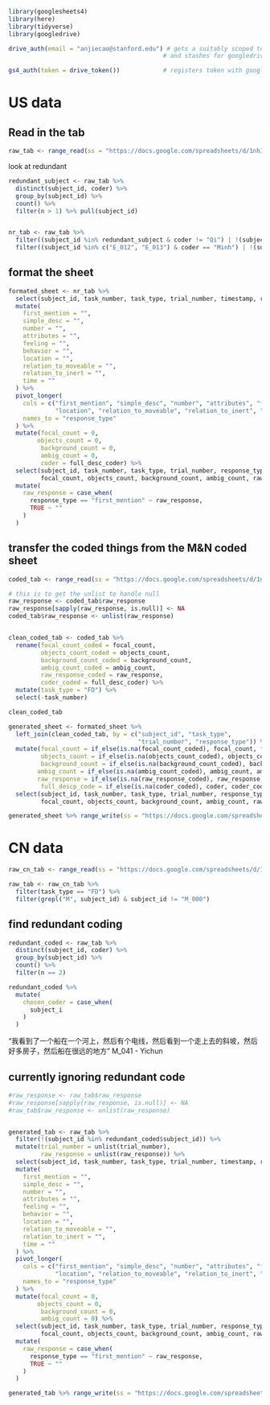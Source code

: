 

```r
library(googlesheets4)
library(here)
library(tidyverse)
library(googledrive)

drive_auth(email = "anjiecao@stanford.edu") # gets a suitably scoped token
                                           # and stashes for googledrive use

gs4_auth(token = drive_token())            # registers token with googlesheets4

```

# US data 

## Read in the tab 

```r
raw_tab <- range_read(ss = "https://docs.google.com/spreadsheets/d/1nhIK803fCtdt3FAWqW4tiYPKdUqq77YYUOCMV1G9zPw/edit#gid=1857277250", sheet = "FDcoding")


```


look at redundant 

```r

redundant_subject <- raw_tab %>% 
  distinct(subject_id, coder) %>% 
  group_by(subject_id) %>% 
  count() %>% 
  filter(n > 1) %>% pull(subject_id)


nr_tab <- raw_tab %>% 
  filter((subject_id %in% redundant_subject & coder != "Qi") | !(subject_id %in% redundant_subject)) %>% 
  filter((subject_id %in% c("E_012", "E_013") & coder == "Minh") | !(subject_id %in% c("E_012", "E_013")))

```


## format the sheet 

```r
formated_sheet <- nr_tab %>% 
  select(subject_id, task_number, task_type, trial_number, timestamp, raw_response, coder, full_desc_coder) %>% 
  mutate(
    first_mention = "", 
    simple_desc = "", 
    number = "", 
    attributes = "", 
    feeling = "", 
    behavior = "", 
    location = "", 
    relation_to_moveable = "", 
    relation_to_inert = "", 
    time = ""
  ) %>% 
  pivot_longer(
    cols = c("first_mention", "simple_desc", "number", "attributes", "feeling", "behavior", 
             "location", "relation_to_moveable", "relation_to_inert", "time"), 
    names_to = "response_type"
  ) %>% 
  mutate(focal_count = 0, 
        objects_count = 0, 
         background_count = 0, 
         ambig_count = 0, 
         coder = full_desc_coder) %>% 
  select(subject_id, task_number, task_type, trial_number, response_type, 
         focal_count, objects_count, background_count, ambig_count, raw_response, coder) %>% 
  mutate(
    raw_response = case_when(
      response_type == "first_mention" ~ raw_response, 
      TRUE ~ ""
    )
  )


```


## transfer the coded things from the M&N coded sheet

```r
coded_tab <- range_read(ss = "https://docs.google.com/spreadsheets/d/1nhIK803fCtdt3FAWqW4tiYPKdUqq77YYUOCMV1G9zPw/edit#gid=1857277250", sheet = "M&N FD coding")


```
```r
# this is to get the unlist to handle null
raw_response <- coded_tab$raw_response
raw_response[sapply(raw_response, is.null)] <- NA
coded_tab$raw_response <- unlist(raw_response)


clean_coded_tab <- coded_tab %>% 
  rename(focal_count_coded = focal_count, 
         objects_count_coded = objects_count, 
         background_count_coded = background_count, 
         ambig_count_coded = ambig_count, 
         raw_response_coded = raw_response, 
         coder_coded = full_desc_coder) %>% 
  mutate(task_type = "FD") %>% 
  select(-task_number)

clean_coded_tab
```


```r
generated_sheet <- formated_sheet %>% 
  left_join(clean_coded_tab, by = c("subject_id", "task_type", 
                                    "trial_number", "response_type")) %>% 
  mutate(focal_count = if_else(is.na(focal_count_coded), focal_count, focal_count_coded), 
         objects_count = if_else(is.na(objects_count_coded), objects_count, objects_count_coded), 
         background_count = if_else(is.na(background_count_coded), background_count, background_count_coded), 
        ambig_count = if_else(is.na(ambig_count_coded), ambig_count, ambig_count_coded), 
        raw_response = if_else(is.na(raw_response_coded), raw_response, raw_response_coded), 
         full_descp_code = if_else(is.na(coder_coded), coder, coder_coded)) %>% 
  select(subject_id, task_number, task_type, trial_number, response_type, 
         focal_count, objects_count, background_count, ambig_count, raw_response, full_descp_code)
```


```r
generated_sheet %>% range_write(ss = "https://docs.google.com/spreadsheets/d/1nhIK803fCtdt3FAWqW4tiYPKdUqq77YYUOCMV1G9zPw/edit#gid=1857277250", sheet = "M&N FD generated")
```

# CN data



```r
raw_cn_tab <- range_read(ss = "https://docs.google.com/spreadsheets/d/1nhIK803fCtdt3FAWqW4tiYPKdUqq77YYUOCMV1G9zPw/edit#gid=1857277250", sheet = "CN")

```


```r
raw_tab <- raw_cn_tab %>% 
  filter(task_type == "FD") %>% 
  filter(grepl("M", subject_id) & subject_id != "M_000") 

```

## find redundant coding 

```r
redundant_coded <- raw_tab %>% 
  distinct(subject_id, coder) %>% 
  group_by(subject_id) %>% 
  count() %>% 
  filter(n == 2)

redundant_coded %>% 
  mutate(
    chosen_coder = case_when(
      subject_i
    )
  )
```


“我看到了一个船在一个河上，然后有个电线，然后看到一个走上去的斜坡，然后好多房子，然后船在很远的地方”
M_041 - Yichun 


## currently ignoring redundant code

```r
#raw_response <- raw_tab$raw_response
#raw_response[sapply(raw_response, is.null)] <- NA
#raw_tab$raw_response <- unlist(raw_response)


generated_tab <- raw_tab %>% 
  filter(!(subject_id %in% redundant_coded$subject_id)) %>% 
  mutate(trial_number = unlist(trial_number), 
         raw_response = unlist(raw_response)) %>% 
  select(subject_id, task_number, task_type, trial_number, timestamp, raw_response, coder) %>% 
  mutate(
    first_mention = "", 
    simple_desc = "", 
    number = "", 
    attributes = "", 
    feeling = "", 
    behavior = "", 
    location = "", 
    relation_to_moveable = "", 
    relation_to_inert = "", 
    time = ""
  ) %>% 
  pivot_longer(
    cols = c("first_mention", "simple_desc", "number", "attributes", "feeling", "behavior", 
             "location", "relation_to_moveable", "relation_to_inert", "time"), 
    names_to = "response_type"
  ) %>% 
  mutate(focal_count = 0, 
        objects_count = 0, 
         background_count = 0, 
         ambig_count = 0) %>% 
  select(subject_id, task_number, task_type, trial_number, response_type, 
         focal_count, objects_count, background_count, ambig_count, raw_response, coder) %>% 
  mutate(
    raw_response = case_when(
      response_type == "first_mention" ~ raw_response, 
      TRUE ~ ""
    )
  )

generated_tab %>% range_write(ss = "https://docs.google.com/spreadsheets/d/1nhIK803fCtdt3FAWqW4tiYPKdUqq77YYUOCMV1G9zPw/edit#gid=1857277250", sheet = "M&N FD generated CN")

```


```r

```

